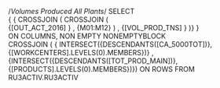 /*Volumes Produced All Plants*/
  SELECT   
{
 { CROSSJOIN ( CROSSJOIN (  
      {[OUT_ACT_2016] }
    , {M01:M12} )
    , {[VOL_PROD_TNS] } )} 
}	
   ON COLUMNS,
 NON EMPTY NONEMPTYBLOCK      
 CROSSJOIN (
	  { INTERSECT({DESCENDANTS([CA_5000TOT])},{[WORKCENTERS].LEVELS(0).MEMBERS})}
	  ,{INTERSECT({DESCENDANTS([TOT_PROD_MAIN])},{[PRODUCTS].LEVELS(0).MEMBERS})})
    ON ROWS 
  FROM RU3ACTIV.RU3ACTIV
 